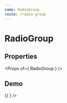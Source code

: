 ```yaml
---
name: RadioGroup
route: /radio-group
---
```



# RadioGroup

## Properties
<Props of={ RadioGroup } />

## Demo
<Playground>
    <RadioGroup
        value='first'
        title='My options'
        name='options'
        options={
            [{
                label: 'First option',
                value: 'first'
            }, {
                label: 'Second Option',
                value: 'second'
            }]
        }
        onChange={ () => {} }
    />
</Playground>
